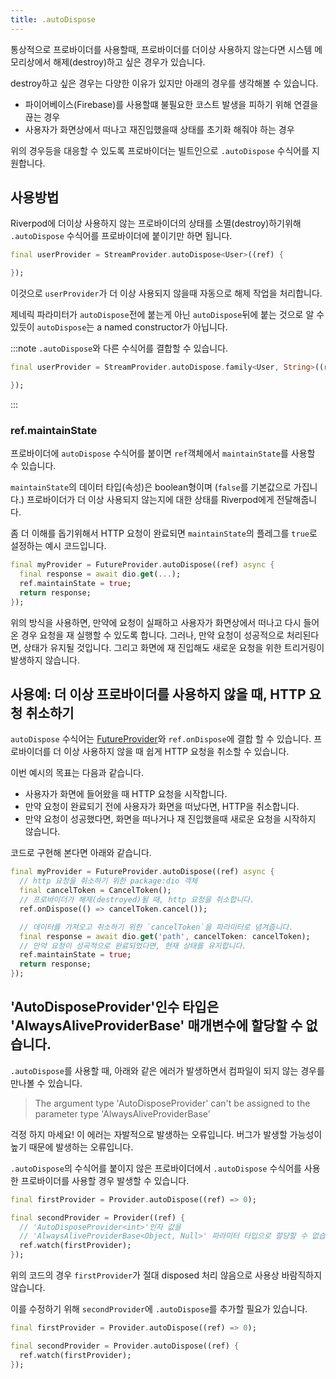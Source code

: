 ```yaml
---
title: .autoDispose
---
```



통상적으로 프로바이더를 사용할때, 프로바이더를 더이상 사용하지 않는다면 
시스템 메모리상에서 해제(destroy)하고 싶은 경우가 있습니다. 

destroy하고 싶은 경우는 다양한 이유가 있지만 아래의 경우를 생각해볼 수 있습니다. 

- 파이어베이스(Firebase)를 사용할떄  불필요한 코스트 발생을 피하기 위해 연결을 끊는 경우
- 사용자가 화면상에서 떠나고 재진입했을때 상태를 초기화 해줘야 하는 경우

위의 경우등을 대응할 수 있도록 프로바이더는 빌트인으로 `.autoDispose` 수식어를 지원합니다. 

## 사용방법

Riverpod에 더이상 사용하지 않는 프로바이더의 상태를 소멸(destroy)하기위해 
`.autoDispose` 수식어를 프로바이더에 붙이기만 하면 됩니다. 


```dart
final userProvider = StreamProvider.autoDispose<User>((ref) {

});
```

이것으로 `userProvider`가 더 이상 사용되지 않을때 자동으로 해제 작업을 처리합니다.

제네릭 파라미터가  `autoDispose`전에 붙는게 아닌 `autoDispose`뒤에 붙는 것으로 
알 수 있듯이  `autoDispose`는 a named constructor가 아닙니다.

:::note
`.autoDispose`와 다른 수식어를 결합할 수 있습니다. 


```dart
final userProvider = StreamProvider.autoDispose.family<User, String>((ref, id) {

});
```

:::

### ref.maintainState

프로바이더에 `autoDispose` 수식어를 붙이면 `ref`객체에서 `maintainState`를 사용할 수 있습니다. 

`maintainState`의 데이터 타입(속성)은 boolean형이며 (`false`를 기본값으로 가집니다.) 
프로바이더가 더 이상 사용되지 않는지에 대한 상태를 Riverpod에게 전달해줍니다.


좀 더 이해를 돕기위해서 HTTP 요청이 완료되면 `maintainState`의 플레그를 `true`로 설정하는 예시 코드입니다. 


```dart
final myProvider = FutureProvider.autoDispose((ref) async {
  final response = await dio.get(...);
  ref.maintainState = true;
  return response;
});
```

위의 방식을 사용하면, 만약에 요청이 실패하고 사용자가 화면상에서 떠나고 다시 들어온 경우
요청을 재 실행할 수 있도록 합니다. 그러나, 만약 요청이 성공적으로 처리된다면, 상태가 유지될 것입니다. 
그리고 화면에 재 진입해도 새로운 요청을 위한 트리거링이 발생하지 않습니다. 


## 사용예: 더 이상 프로바이더를 사용하지 않을 때, HTTP 요청 취소하기

`autoDispose` 수식어는  [FutureProvider]와  `ref.onDispose`에 결합 할 수 있습니다.
프로바이더를 더 이상 사용하지 않을 때 쉽게 HTTP 요청을 취소할 수 있습니다. 

이번 예시의 목표는 다음과 같습니다. 

- 사용자가 화면에 들어왔을 때 HTTP 요청을 시작합니다.
- 만약 요청이 완료되기 전에 사용자가 화면을 떠났다면, HTTP을 취소합니다.
- 만약 요청이 성공했다면, 화면을 떠나거나 재 진입했을때 새로운 요청을 시작하지 않습니다. 

코드로 구현해 본다면 아래와 같습니다. 

```dart
final myProvider = FutureProvider.autoDispose((ref) async {
  // http 요청을 취소하기 위한 package:dio 객체 
  final cancelToken = CancelToken();
  // 프로바이더가 해제(destroyed)될 때, http 요청을 취소합니다.
  ref.onDispose(() => cancelToken.cancel());

  // 데이터를 가져오고 취소하기 위한 `cancelToken`을 파라미터로 념겨줍니다. 
  final response = await dio.get('path', cancelToken: cancelToken);
  // 만약 요청이 성곡적으로 완료되었다면, 현재 상태를 유지합니다. 
  ref.maintainState = true;
  return response;
});
```

## 'AutoDisposeProvider'인수 타입은 'AlwaysAliveProviderBase' 매개변수에 할당할 수 없습니다.

`.autoDispose`를 사용할 때, 아래와 같은 에러가 발생하면서 컴파일이 되지 않는 경우를 
만나볼 수 있습니다. 

> The argument type 'AutoDisposeProvider' can't be assigned to the parameter
> type 'AlwaysAliveProviderBase'

걱정 하지 마세요! 이 에러는 자발적으로 발생하는 오류입니다.
버그가 발생할 가능성이 높기 때문에 발생하는 오류입니다. 

`.autoDispose`의 수식어를 붙이지 않은 프로바이더에서 `.autoDispose` 수식어를 사용한 
프로바이더를 사용할 경우 발생할 수 있습니다. 


```dart
final firstProvider = Provider.autoDispose((ref) => 0);

final secondProvider = Provider((ref) {
  // 'AutoDisposeProvider<int>'인자 값을
  // 'AlwaysAliveProviderBase<Object, Null>' 파라미터 타입으로 할당할 수 없습니다. 
  ref.watch(firstProvider);
});
```

위의 코드의 경우 `firstProvider`가 절대 disposed 처리 않음으로 사용상 바람직하지 않습니다. 

이를 수정하기 위해 `secondProvider`에 `.autoDispose`를 추가할 필요가 있습니다. 

```dart
final firstProvider = Provider.autoDispose((ref) => 0);

final secondProvider = Provider.autoDispose((ref) {
  ref.watch(firstProvider);
});
```

[futureprovider]: ../../providers/future_provider
